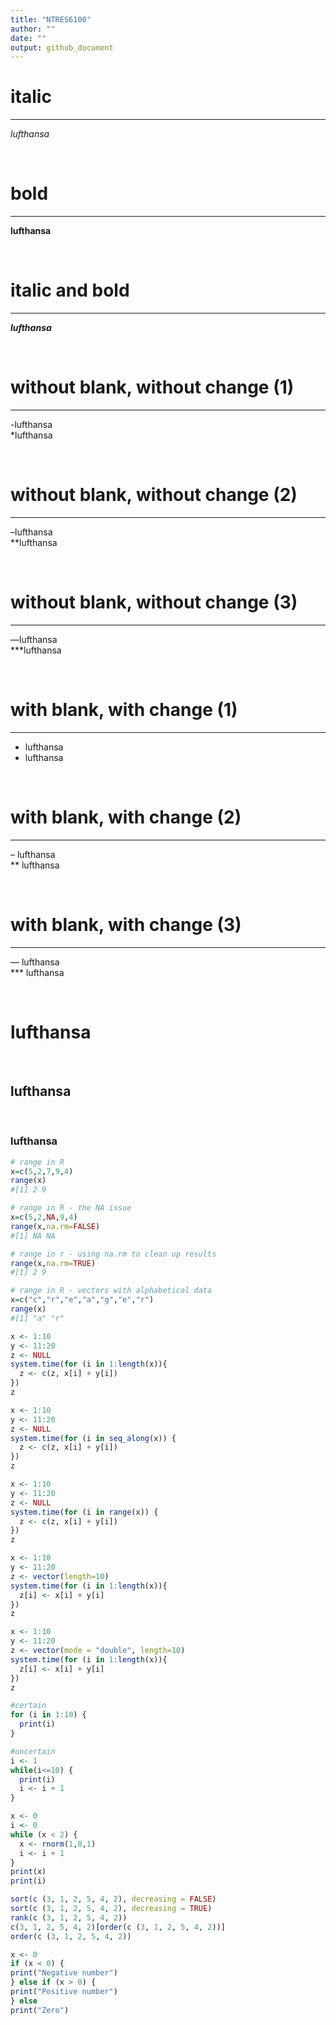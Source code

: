 ```yaml
---
title: "NTRES6100"
author: ""
date: ""
output: github_document
---
```


# italic 
<hr>
*lufthansa*

<br>

# bold 
<hr>
**lufthansa**

<br>

# italic and bold 
<hr>
***lufthansa***

<br>

# without blank, without change (1)
<hr>
-lufthansa
<br>
*lufthansa

<br>

# without blank, without change (2)
<hr>
--lufthansa
<br>
**lufthansa

<br>

# without blank, without change (3)
<hr>
---lufthansa
<br>
***lufthansa

<br>

# with blank, with change (1)
<hr>
- lufthansa
<br>
* lufthansa

<br>

# with blank, with change (2)
<hr>
-- lufthansa
<br>
** lufthansa

<br>

# with blank, with change (3)
<hr>
--- lufthansa
<br>
*** lufthansa

<br>

# lufthansa

<br>

## lufthansa

<br>

### lufthansa

```r
# range in R
x=c(5,2,7,9,4)
range(x)
#[1] 2 9

# range in R - the NA issue
x=c(5,2,NA,9,4)
range(x,na.rm=FALSE)
#[1] NA NA

# range in r - using na.rm to clean up results 
range(x,na.rm=TRUE)
#[1] 2 9

# range in R - vectors with alphabetical data
x=c("c","r","e","a","g","e","r")
range(x)
#[1] "a" "r"
```

```r
x <- 1:10
y <- 11:20
z <- NULL
system.time(for (i in 1:length(x)){
  z <- c(z, x[i] + y[i])
})
z 
```

```r
x <- 1:10
y <- 11:20
z <- NULL
system.time(for (i in seq_along(x)) {
  z <- c(z, x[i] + y[i])
})
z 
```


```r
x <- 1:10
y <- 11:20
z <- NULL
system.time(for (i in range(x)) {
  z <- c(z, x[i] + y[i])
})
z 
```

```r
x <- 1:10
y <- 11:20
z <- vector(length=10)
system.time(for (i in 1:length(x)){
  z[i] <- x[i] + y[i]
})
z
```

```r
x <- 1:10
y <- 11:20
z <- vector(mode = "double", length=10)
system.time(for (i in 1:length(x)){
  z[i] <- x[i] + y[i]
})
z
```

```r
#certain
for (i in 1:10) {
  print(i)
}

#uncertain
i <- 1
while(i<=10) {
  print(i)
  i <- i + 1
}
```

```r
x <- 0
i <- 0
while (x < 2) {
  x <- rnorm(1,0,1)
  i <- i + 1
}
print(x)
print(i)
```

```r
sort(c (3, 1, 2, 5, 4, 2), decreasing = FALSE)
sort(c (3, 1, 2, 5, 4, 2), decreasing = TRUE)
rank(c (3, 1, 2, 5, 4, 2))
c(3, 1, 2, 5, 4, 2)[order(c (3, 1, 2, 5, 4, 2))]
order(c (3, 1, 2, 5, 4, 2))
```

```r
x <- 0
if (x < 0) {
print("Negative number")
} else if (x > 0) {
print("Positive number")
} else
print("Zero")
```

